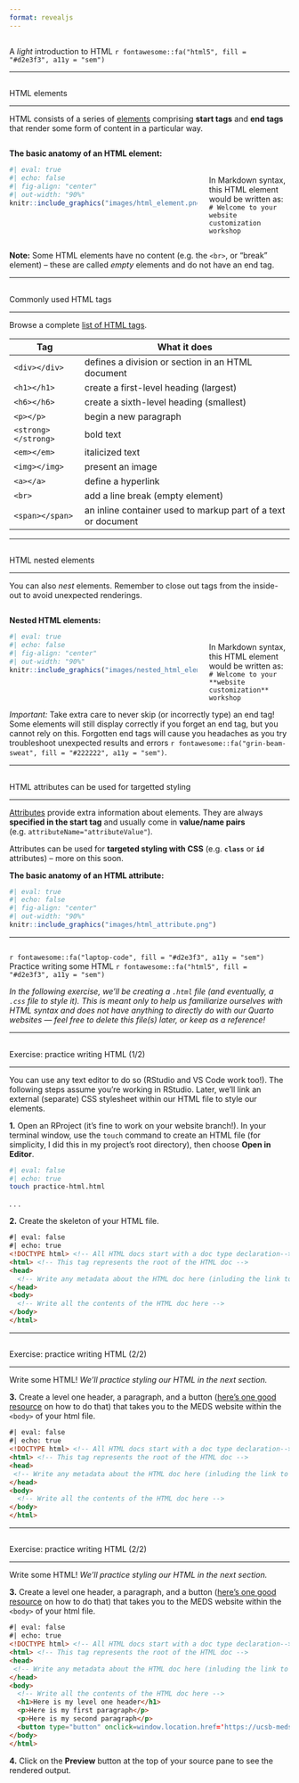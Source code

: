 ```yaml
---
format: revealjs
---
```


##  {#light-intro-html data-menu-title="Light intro to HTML" background="#053660"}

<div class="page-center">
<div class="custom-subtitle">A *light* introduction to HTML `r fontawesome::fa("html5", fill = "#d2e3f3", a11y = "sem")`</div>
</div>

---

##  {#html-elements1 data-menu-title="HTML elements"}

[HTML elements]{.slide-title}

<hr>

::: {.body-text .topbr}
HTML consists of a series of [elements](https://www.w3schools.com/html/html_elements.asp) comprising **start tags** and **end tags** that render some form of content in a particular way.
:::

:::: {.columns}
::: {.column width="70%"}

::: {.body-text .center-text}
**The basic anatomy of an HTML element:**
:::

```r
#| eval: true 
#| echo: false
#| fig-align: "center"
#| out-width: "90%" 
knitr::include_graphics("images/html_element.png")
```

:::
::: {.column width="30%"}
<br> 
<br>

::: {.caption-text}
In Markdown syntax, this HTML element would be written as: <br> `# Welcome to your website customization workshop`
:::

:::
:::

::: {.caption-text .gray-text .center-text .topbr}
**Note:** Some HTML elements have no content (e.g. the `<br>`, or "break" element) -- these are called *empty* elements and do not have an end tag.
:::

---

##  {#html-elements2 data-menu-title="Commonly used HTML tags"}

[Commonly used HTML tags]{.slide-title}

<hr>

::: {.body-text .center-text .topbr}
Browse a complete [list of HTML tags](https://www.w3schools.com/tags/default.asp).
:::

| Tag                 | What it does                                                 |
|---------------------|--------------------------------------------------------------|
| `<div></div>`       | defines a division or section in an HTML document            |
| `<h1></h1>`         | create a first-level heading (largest)                       |
| `<h6></h6>`         | create a sixth-level heading (smallest)                      |
| `<p></p>`           | begin a new paragraph                                        |
| `<strong></strong>` | bold text                                                    |
| `<em></em>`         | italicized text                                              |
| `<img></img>`       | present an image                                             |
| `<a></a>`           | define a hyperlink                                           |
| `<br>`              | add a line break (empty element)                             |
| `<span></span>`     | an inline container used to markup part of a text or document|

---

##  {#nested-html-elements data-menu-title="Nested HTML elements"}

[HTML nested elements]{.slide-title}

<hr>

::: {.body-text .topbr}
You can also *nest* elements. Remember to close out tags from the inside-out to avoid unexpected renderings.
:::

:::: {.columns}
::: {.column width="70%"}

::: {.body-text .center-text}
**Nested HTML elements:**
:::

```r
#| eval: true 
#| echo: false
#| fig-align: "center"
#| out-width: "90%" 
knitr::include_graphics("images/nested_html_elements.png")
```

:::
::: {.column width="30%"}
<br> 
<br>

::: {.caption-text}
In Markdown syntax, this HTML element would be written as: <br> `# Welcome to your **website customization** workshop`
:::

:::
::::

::: {.caption-text .topbr}
<div class="important-text-bg">*Important:* Take extra care to never skip (or incorrectly type) an end tag! Some elements will still display correctly if you forget an end tag, but you cannot rely on this. Forgotten end tags will cause you headaches as you try troubleshoot unexpected results and errors `r fontawesome::fa("grin-beam-sweat", fill = "#222222", a11y = "sem")`.</div>
:::

---

##  {#html-attribures data-menu-title="HTML attributes"}

[HTML attributes can be used for targetted styling]{.slide-title-smallest}

<hr>

::: {.body-text .topbr}
[Attributes](https://www.w3schools.com/html/html_attributes.asp) provide extra information about elements. They are always **specified in the start tag** and usually come in **value/name pairs** (e.g. `attributeName="attributeValue"`).
:::

::: {.body-text .topbr}
<div class="body-text">Attributes can be used for **targeted styling with CSS** (e.g. **`class`** or **`id`** attributes) -- more on this soon.</div>
:::

::: {.body-text .center-text}
**The basic anatomy of an HTML attribute:**
:::

```r
#| eval: true 
#| echo: false
#| fig-align: "center"
#| out-width: "90%" 
knitr::include_graphics("images/html_attribute.png")
```

---

##  {#html-practice0 data-menu-title="Practice HTML (0/2)" background="#053660"}

<div class="page-center vertical-center">
<p class="custom-subtitle bottombr">`r fontawesome::fa("laptop-code", fill = "#d2e3f3", a11y = "sem")` Practice writing some HTML `r fontawesome::fa("html5", fill = "#d2e3f3", a11y = "sem")`</p>
<p class="smaller-body-text">*In the following exercise, we’ll be creating a `.html` file (and eventually, a `.css` file to style it). This is meant only to help us familiarize ourselves with HTML syntax and does not have anything to directly do with our Quarto websites — feel free to delete this file(s) later, or keep as a reference!*</p>
</div>

---

##  {#html-practice1 data-menu-title="Practice HTML (1/2)"}

[Exercise: practice writing HTML (1/2)]{.slide-title}

<hr>

::: {.body-text .topbr}
You can use any text editor to do so (RStudio and VS Code work too!). The following steps assume you're working in RStudio. Later, we'll link an external (separate) CSS stylesheet within our HTML file to style our elements.
:::

::: {.caption-text .topbr}
**1.** Open an RProject (it's fine to work on your website branch!). In your terminal window, use the `touch` command to create an HTML file (for simplicity, I did this in my project's root directory), then choose **Open in Editor**.
:::

```bash
#| eval: false
#| echo: true
touch practice-html.html
```

. . .

::: {.caption-text .topbr}
**2.** Create the skeleton of your HTML file.
:::

```html
#| eval: false
#| echo: true
<!DOCTYPE html> <!-- All HTML docs start with a doc type declaration-->
<html> <!-- This tag represents the root of the HTML doc -->
<head> 
  <!-- Write any metadata about the HTML doc here (inluding the link to an external CSS file) -->
</head>
<body> 
  <!-- Write all the contents of the HTML doc here -->
</body>
</html>
```

---

##  {#html-practice2 data-menu-title="Practice HTML (2/2)" auto-animate="true"}

[Exercise: practice writing HTML (2/2)]{.slide-title}

<hr>

::: {.body-text .topbr}
Write some HTML! *We'll practice styling our HTML in the next section.*
:::

::: {.caption-text .topbr}
**3.** Create a level one header, a paragraph, and a button  ([here's one good resource](https://www.w3docs.com/snippets/html/how-to-create-an-html-button-that-acts-like-a-link.html) on how to do that) that takes you to the MEDS website within the `<body>` of your html file.
:::

```html
#| eval: false
#| echo: true
<!DOCTYPE html> <!-- All HTML docs start with a doc type declaration-->
<html> <!-- This tag represents the root of the HTML doc -->
<head>
 <!-- Write any metadata about the HTML doc here (inluding the link to an external CSS file) -->
</head>
<body> 
  <!-- Write all the contents of the HTML doc here -->
</body>
</html>
```

---

##  {#html-practice3 data-menu-title="Practice HTML Solution (2/2)" auto-animate=true visibility="uncounted"}

[Exercise: practice writing HTML (2/2)]{.slide-title}

<hr>

::: {.body-text .topbr}
Write some HTML! *We'll practice styling our HTML in the next section.*
:::

::: {.caption-text .topbr}
**3.** Create a level one header, a paragraph, and a button  ([here's one good resource](https://www.w3docs.com/snippets/html/how-to-create-an-html-button-that-acts-like-a-link.html) on how to do that) that takes you to the MEDS website within the `<body>` of your html file.
:::

```html
#| eval: false
#| echo: true
<!DOCTYPE html> <!-- All HTML docs start with a doc type declaration-->
<html> <!-- This tag represents the root of the HTML doc -->
<head>
 <!-- Write any metadata about the HTML doc here (inluding the link to an external CSS file) -->
</head>
<body> 
  <!-- Write all the contents of the HTML doc here -->
  <h1>Here is my level one header</h1>
  <p>Here is my first paragraph</p>
  <p>Here is my second paragraph</p>
  <button type="button" onclick=window.location.href='https://ucsb-meds.github.io'>Go to MEDS website</button>
</body>
</html>
```

::: {.caption-text .topbr}
**4.** Click on the **Preview** button at the top of your source pane to see the rendered output.
:::